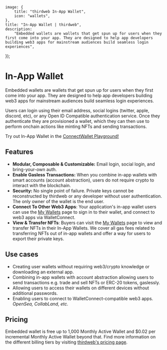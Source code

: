 
	image: {
		title: "thirdweb In-App Wallet",
		icon: "wallets",
	},
	title: "In-App Wallet | thirdweb",
	description:
		"Embedded wallets are wallets that get spun up for users when they first come into your app. They are designed to help app developers building web3 apps for mainstream audiences build seamless login experiences",
});

# In-App Wallet

Embedded wallets are wallets that get spun up for users when they first come into your app. They are designed to help app developers building web3 apps for mainstream audiences build seamless login experiences.

Users can login using their email address, social logins (twitter, apple, discord, etc), or any Open ID Compatible authentication service. Once they authenticate they are provisioned a wallet, which they can then use to perform onchain actions like minting NFTs and sending transactions.

<DocImage src={EmbedOverview} />

<Callout variant='info' title="Playground">

Try out In-App Wallet in the [ConnectWallet Playground!](https://thirdweb.com/dashboard/wallets/connect)

</Callout>

## Features

- **Modular, Composable & Customizable:** Email login, social login, and bring-your-own auth.
- **Enable Gasless Transactions:** When you combine in-app wallets with smart accounts (account abstraction), users do not require crypto to interact with the blockchain.
- **Security:** No single point of failure. Private keys cannot be reconstructed by thirdweb or any developer without user authentication. The only owner of the wallet is the end user.
- **Connect To Other Web3 Apps**: Your application's in-app wallet users can use the [My Wallets](https://ews.thirdweb.com/wallet) page to sign in to their wallet, and connect to web3 apps via WalletConnect.
- **View & Transfer NFTs**: Buyers can visit the [My Wallets](https://ews.thirdweb.com/wallet) page to view and transfer NFTs in their In-App Wallets. We cover all gas fees related to transferring NFTs out of in-app wallets and offer a way for users to export their private keys.

## Use cases

- Creating user wallets without requiring web3/crypto knowledge or downloading an external app.
- Combining in-app wallets with account abstraction allowing users to send transactions e.g. trade and sell NFTs or ERC-20 tokens, gaslessly.
- Allowing users to access their wallets on different devices without additional passwords.
- Enabling users to connect to WalletConnect-compatible web3 apps. _OpenSea, CollabLand, etc._

## Pricing

Embedded wallet is free up to 1,000 Monthly Active Wallet and $0.02 per incremental Monthly Active Wallet beyond that. Find more information on the different billing tiers by visiting [thirdweb's pricing page](https://thirdweb.com/pricing).
